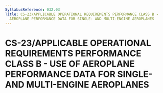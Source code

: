 ```yaml
---
SyllabusReference: 032.03
Title: CS-23/APPLICABLE OPERATIONAL REQUIREMENTS PERFORMANCE CLASS B - USE OF
  AEROPLANE PERFORMANCE DATA FOR SINGLE- AND MULTI-ENGINE AEROPLANES
---
```


# CS-23/APPLICABLE OPERATIONAL REQUIREMENTS PERFORMANCE CLASS B - USE OF AEROPLANE PERFORMANCE DATA FOR SINGLE- AND MULTI-ENGINE AEROPLANES

<Content />
